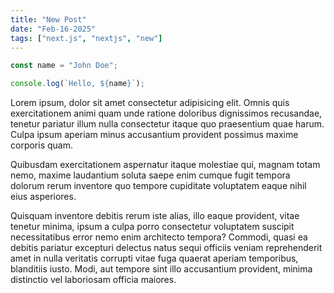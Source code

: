 ```yaml
---
title: "New Post"
date: "Feb-16-2025"
tags: ["next.js", "nextjs", "new"]
---
```


```jsx
const name = "John Doe";

console.log(`Hello, ${name}`);
```

Lorem ipsum, dolor sit amet consectetur adipisicing elit. Omnis quis exercitationem animi quam unde ratione doloribus dignissimos recusandae, tenetur pariatur illum nulla consectetur itaque quo praesentium quae harum. Culpa ipsum aperiam minus accusantium provident possimus maxime corporis quam.

Quibusdam exercitationem aspernatur itaque molestiae qui, magnam totam nemo, maxime laudantium soluta saepe enim cumque fugit tempora dolorum rerum inventore quo tempore cupiditate voluptatem eaque nihil eius asperiores.

Quisquam inventore debitis rerum iste alias, illo eaque provident, vitae tenetur minima, ipsum a culpa porro consectetur voluptatem suscipit necessitatibus error nemo enim architecto tempora? Commodi, quasi ea debitis pariatur excepturi delectus natus sequi officiis veniam reprehenderit amet in nulla veritatis corrupti vitae fuga quaerat aperiam temporibus, blanditiis iusto. Modi, aut tempore sint illo accusantium provident, minima distinctio vel laboriosam officia maiores.
